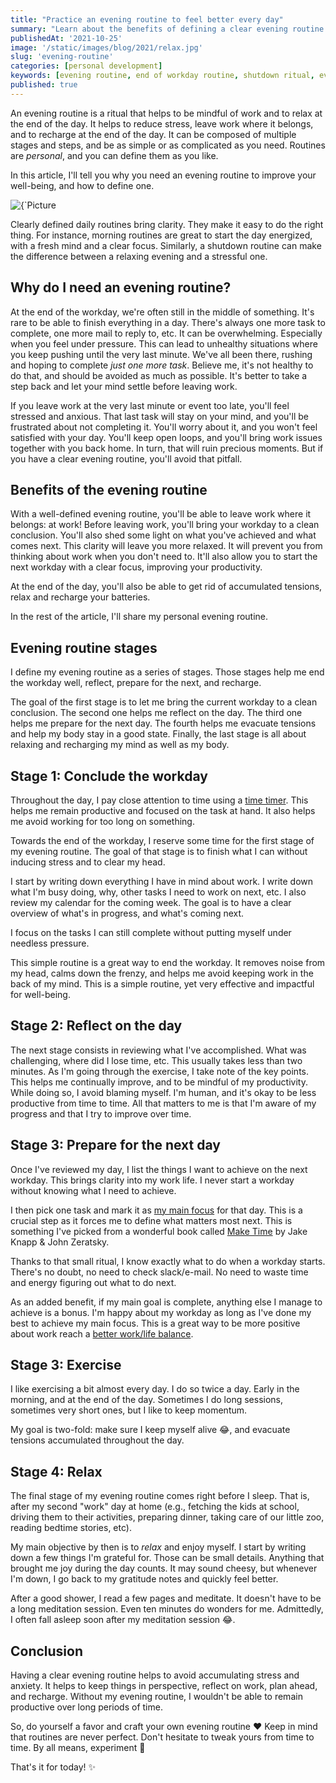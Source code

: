```yaml
---
title: "Practice an evening routine to feel better every day"
summary: "Learn about the benefits of defining a clear evening routine to improve your well-being."
publishedAt: '2021-10-25'
image: '/static/images/blog/2021/relax.jpg'
slug: 'evening-routine'
categories: [personal development]
keywords: [evening routine, end of workday routine, shutdown ritual, evening ritual, end of day routine, personal development, well-being, self-care]
published: true
---
```


An evening routine is a ritual that helps to be mindful of work and to relax at the end of the day. It helps to reduce stress, leave work where it belongs, and to recharge at the end of the day. It can be composed of multiple stages and steps, and be as simple or as complicated as you need. Routines are _personal_, and you can define them as you like.

In this article, I'll tell you why you need an evening routine to improve your well-being, and how to define one.

<BlogPostCenteredContent>
  <Image
    alt={`Picture courtesy of Eli DeFaria (https://unsplash.com/@elidefaria)`}
    src={`/static/images/blog/2021/relax.jpg`}
    width={2070}
    height={1380}
    priority
  />
</BlogPostCenteredContent>

Clearly defined daily routines bring clarity. They make it easy to do the right thing. For instance, morning routines are great to start the day energized, with a fresh mind and a clear focus. Similarly, a shutdown routine can make the difference between a relaxing evening and a stressful one.

## Why do I need an evening routine?
At the end of the workday, we're often still in the middle of something. It's rare to be able to finish everything in a day. There's always one more task to complete, one more mail to reply to, etc. It can be overwhelming. Especially when you feel under pressure. This can lead to unhealthy situations where you keep pushing until the very last minute. We've all been there, rushing and hoping to complete _just one more task_. Believe me, it's not healthy to do that, and should be avoided as much as possible. It's better to take a step back and let your mind settle before leaving work.

If you leave work at the very last minute or event too late, you'll feel stressed and anxious. That last task will stay on your mind, and you'll be frustrated about not completing it. You'll worry about it, and you won't feel satisfied with your day. You'll keep open loops, and you'll bring work issues together with you back home. In turn, that will ruin precious moments. But if you have a clear evening routine, you'll avoid that pitfall.

## Benefits of the evening routine

With a well-defined evening routine, you'll be able to leave work where it belongs: at work! Before leaving work, you'll bring your workday to a clean conclusion. You'll also shed some light on what you've achieved and what comes next. This clarity will leave you more relaxed. It will prevent you from thinking about work when you don't need to. It'll also allow you to start the next workday with a clear focus, improving your productivity.

At the end of the day, you'll also be able to get rid of accumulated tensions, relax and recharge your batteries.

In the rest of the article, I'll share my personal evening routine.

## Evening routine stages
I define my evening routine as a series of stages. Those stages help me end the workday well, reflect, prepare for the next, and recharge.

The goal of the first stage is to let me bring the current workday to a clean conclusion. The second one helps me reflect on the day. The third one helps me prepare for the next day. The fourth helps me evacuate tensions and help my body stay in a good state. Finally, the last stage is all about relaxing and recharging my mind as well as my body.

## Stage 1: Conclude the workday
Throughout the day, I pay close attention to time using a [time timer](https://www.amazon.com/Time-Timer-Plus-Minute-Visual/dp/B07GZTQ277?tag=dsebastien00-20). This helps me remain productive and focused on the task at hand. It also helps me avoid working for too long on something.

Towards the end of the workday, I reserve some time for the first stage of my evening routine. The goal of that stage is to finish what I can without inducing stress and to clear my head.

I start by writing down everything I have in mind about work. I write down what I'm busy doing, why, other tasks I need to work on next, etc. I also review my calendar for the coming week. The goal is to have a clear overview of what's in progress, and what's coming next.

I focus on the tasks I can still complete without putting myself under needless pressure.

This simple routine is a great way to end the workday. It removes noise from my head, calms down the frenzy, and helps me avoid keeping work in the back of my mind. This is a simple routine, yet very effective and impactful for well-being.

## Stage 2: Reflect on the day
The next stage consists in reviewing what I've accomplished. What was challenging, where did I lose time, etc. This usually takes less than two minutes. As I'm going through the exercise, I take note of the key points. This helps me continually improve, and to be mindful of my productivity. While doing so, I avoid blaming myself. I'm human, and it's okay to be less productive from time to time. All that matters to me is that I'm aware of my progress and that I try to improve over time.

## Stage 3: Prepare for the next day
Once I've reviewed my day, I list the things I want to achieve on the next workday. This brings clarity into my work life. I never start a workday without knowing what I need to achieve.

I then pick one task and mark it as [my main focus](https://dsebastien.net/blog/2019-08-27-tagging-your-daily-todos-when-moscow-is-not-enough) for that day. This is a crucial step as it forces me to define what matters most next. This is something I've picked from a wonderful book called [Make Time](https://www.amazon.com/Make-Time-Focus-Matters-Every/dp/0525572422?tag=dsebastien00-20) by Jake Knapp & John Zeratsky.

Thanks to that small ritual, I know exactly what to do when a workday starts. There's no doubt, no need to check slack/e-mail. No need to waste time and energy figuring out what to do next.

As an added benefit, if my main goal is complete, anything else I manage to achieve is a bonus. I'm happy about my workday as long as I've done my best to achieve my main focus. This is a great way to be more positive about work reach a [better work/life balance](https://dsebastien.net/blog/2020-02-20-steps-towards-a-better-work-life-equilibrium).

## Stage 3: Exercise
I like exercising a bit almost every day. I do so twice a day. Early in the morning, and at the end of the day. Sometimes I do long sessions, sometimes very short ones, but I like to keep momentum.

My goal is two-fold: make sure I keep myself alive 😂, and evacuate tensions accumulated throughout the day.

## Stage 4: Relax
The final stage of my evening routine comes right before I sleep. That is, after my second "work" day at home (e.g., fetching the kids at school, driving them to their activities, preparing dinner, taking care of our little zoo, reading bedtime stories, etc).

My main objective by then is to _relax_ and enjoy myself. I start by writing down a few things I'm grateful for. Those can be small details. Anything that brought me joy during the day counts. It may sound cheesy, but whenever I'm down, I go back to my gratitude notes and quickly feel better.

After a good shower, I read a few pages and meditate. It doesn't have to be a long meditation session. Even ten minutes do wonders for me. Admittedly, I often fall asleep soon after my meditation session 😂.

## Conclusion

Having a clear evening routine helps to avoid accumulating stress and anxiety. It helps to keep things in perspective, reflect on work, plan ahead, and recharge. Without my evening routine, I wouldn't be able to remain productive over long periods of time.

So, do yourself a favor and craft your own evening routine ❤
Keep in mind that routines are never perfect. Don't hesitate to tweak yours from time to time. By all means, experiment 🧪

That's it for today! ✨

<BlogPostSignature />
